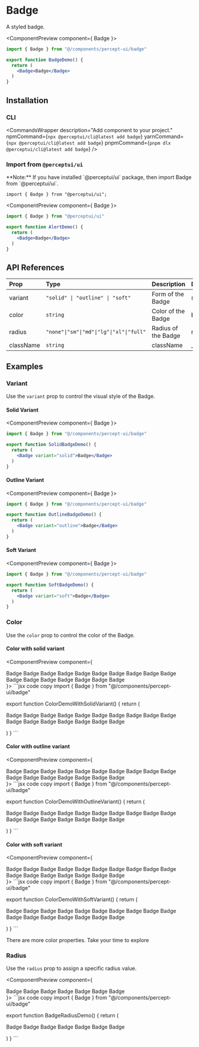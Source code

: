 
<h1 className="text-4xl font-bold mt-5">Badge</h1>
<p className="text-xl">A styled badge.</p>
<IssueHeader source="components/badge/badge" />

<ComponentPreview component={
  <Badge>Badge</Badge>
    }>
```jsx code copy
import { Badge } from "@/components/percept-ui/badge"

export function BadgeDemo() {
  return (
    <Badge>Badge</Badge>
  )
}
```
</ComponentPreview>

## Installation

### CLI

<CommandsWrapper
  description="Add component to your project."
  npmCommand={`npx @perceptui/cli@latest add badge`}
  yarnCommand={`npx @perceptui/cli@latest add badge`}
  pnpmCommand={`pnpm dlx @perceptui/cli@latest add badge`}
/>

### Import from `@perceptui/ui`

<Callout>
  **Note:** If you have installed `@perceptui/ui` package, then import Badge
  from `@perceptui/ui`.
</Callout>

```tsx copy
import { Badge } from "@perceptui/ui";
```

<ComponentPreview component={
  <Badge>Badge</Badge>
    }>
```jsx code copy
import { Badge } from "@perceptui/ui"

export function AlertDemo() {
  return (
    <Badge>Badge</Badge>
  )
}
```
</ComponentPreview>

## API References

| Prop      | Type                                     | Description         | Default |
| :-------- | :--------------------------------------- | :------------------ | :------ |
| variant   | `"solid" \| "outline" \| "soft"`         | Form of the Badge   | solid   |
| color     | `string`                                 | Color of the Badge  | blue    |
| radius    | `"none"\|"sm"\|"md"\|"lg"\|"xl"\|"full"` | Radius of the Badge | none    |
| className | `string`                                 | className           | \_      |

## Examples

### Variant

Use the `variant` prop to control the visual style of the Badge.

#### Solid Variant

<ComponentPreview component={
    <Badge variant="solid">Badge</Badge>
    }>
```jsx code copy
import { Badge } from "@/components/percept-ui/badge"

export function SolidBadgeDemo() {
  return (
    <Badge variant="solid">Badge</Badge>
  )
}
```
</ComponentPreview>

#### Outline Variant

<ComponentPreview component={
    <Badge variant="outline">Badge</Badge>
    }>
```jsx code copy
import { Badge } from "@/components/percept-ui/badge"

export function OutlineBadgeDemo() {
  return (
    <Badge variant="outline">Badge</Badge>
  )
}
```
</ComponentPreview>

#### Soft Variant

<ComponentPreview component={
    <Badge variant="soft">Badge</Badge>
    }>
```jsx code copy
import { Badge } from "@/components/percept-ui/badge"

export function SoftBadgeDemo() {
  return (
    <Badge variant="soft">Badge</Badge>
  )
}
```
</ComponentPreview>

### Color

Use the `color` prop to control the color of the Badge.

#### Color with solid variant

<ComponentPreview component={
  <div className="flex flex-wrap gap-2 p-4 bg-blue-500/15 mb-2 rounded-lg w-full">
    <Badge variant="solid" color="blue">Badge</Badge>
    <Badge variant="solid" color="emerald">Badge</Badge>
    <Badge variant="solid" color="gray">Badge</Badge>
    <Badge variant="solid" color="rose">Badge</Badge>
    <Badge variant="solid" color="cyan">Badge</Badge>
    <Badge variant="solid" color="yellow">Badge</Badge>
    <Badge variant="solid" color="light">Badge</Badge>
    <Badge variant="solid" color="red">Badge</Badge>
    <Badge variant="solid" color="green">Badge</Badge>
    <Badge variant="solid" color="amber">Badge</Badge>
    <Badge variant="solid" color="orange">Badge</Badge>
    <Badge variant="solid" color="pink">Badge</Badge>
    <Badge variant="solid" color="purple">Badge</Badge>
    <Badge variant="solid" color="indigo">Badge</Badge>
    <Badge variant="solid" color="teal">Badge</Badge>
    <Badge variant="solid" color="lime">Badge</Badge>
    <Badge variant="solid" color="sky">Badge</Badge>
  </div>
    }>
```jsx code copy
import { Badge } from "@/components/percept-ui/badge"

export function ColorDemoWithSolidVariant() {
  return (
     <div className="flex flex-wrap gap-2 p-4 bg-blue-500/15 mb-2 rounded-lg w-full">
    <Badge variant="solid" color="blue">Badge</Badge>
    <Badge variant="solid" color="emerald">Badge</Badge>
    <Badge variant="solid" color="gray">Badge</Badge>
    <Badge variant="solid" color="rose">Badge</Badge>
    <Badge variant="solid" color="cyan">Badge</Badge>
    <Badge variant="solid" color="yellow">Badge</Badge>
    <Badge variant="solid" color="light">Badge</Badge>
    <Badge variant="solid" color="red">Badge</Badge>
    <Badge variant="solid" color="green">Badge</Badge>
    <Badge variant="solid" color="amber">Badge</Badge>
    <Badge variant="solid" color="orange">Badge</Badge>
    <Badge variant="solid" color="pink">Badge</Badge>
    <Badge variant="solid" color="purple">Badge</Badge>
    <Badge variant="solid" color="indigo">Badge</Badge>
    <Badge variant="solid" color="teal">Badge</Badge>
    <Badge variant="solid" color="lime">Badge</Badge>
    <Badge variant="solid" color="sky">Badge</Badge>
  </div>
  )
}
```
</ComponentPreview>

#### Color with outline variant

<ComponentPreview component={
  <div className="flex flex-wrap gap-2 p-4 bg-blue-500/15 mb-2 rounded-lg w-full">
    <Badge variant="outline" color="blue">Badge</Badge>
    <Badge variant="outline" color="emerald">Badge</Badge>
    <Badge variant="outline" color="gray">Badge</Badge>
    <Badge variant="outline" color="rose">Badge</Badge>
    <Badge variant="outline" color="cyan">Badge</Badge>
    <Badge variant="outline" color="yellow">Badge</Badge>
    <Badge variant="outline" color="light">Badge</Badge>
    <Badge variant="outline" color="red">Badge</Badge>
    <Badge variant="outline" color="green">Badge</Badge>
    <Badge variant="outline" color="amber">Badge</Badge>
    <Badge variant="outline" color="orange">Badge</Badge>
    <Badge variant="outline" color="pink">Badge</Badge>
    <Badge variant="outline" color="purple">Badge</Badge>
    <Badge variant="outline" color="indigo">Badge</Badge>
    <Badge variant="outline" color="teal">Badge</Badge>
    <Badge variant="outline" color="lime">Badge</Badge>
    <Badge variant="outline" color="sky">Badge</Badge>
  </div>
    }>
```jsx code copy
import { Badge } from "@/components/percept-ui/badge"

export function ColorDemoWithOutlineVariant() {
  return (
     <div className="flex flex-wrap gap-2 p-4 bg-blue-500/15 mb-2 rounded-lg w-full">
    <Badge variant="outline" color="blue">Badge</Badge>
    <Badge variant="outline" color="emerald">Badge</Badge>
    <Badge variant="outline" color="gray">Badge</Badge>
    <Badge variant="outline" color="rose">Badge</Badge>
    <Badge variant="outline" color="cyan">Badge</Badge>
    <Badge variant="outline" color="yellow">Badge</Badge>
    <Badge variant="outline" color="light">Badge</Badge>
    <Badge variant="outline" color="red">Badge</Badge>
    <Badge variant="outline" color="green">Badge</Badge>
    <Badge variant="outline" color="amber">Badge</Badge>
    <Badge variant="outline" color="orange">Badge</Badge>
    <Badge variant="outline" color="pink">Badge</Badge>
    <Badge variant="outline" color="purple">Badge</Badge>
    <Badge variant="outline" color="indigo">Badge</Badge>
    <Badge variant="outline" color="teal">Badge</Badge>
    <Badge variant="outline" color="lime">Badge</Badge>
    <Badge variant="outline" color="sky">Badge</Badge>
  </div>
  )
}
```
</ComponentPreview>

#### Color with soft variant

<ComponentPreview component={
  <div className="flex flex-wrap gap-2 p-4 bg-blue-500/15 mb-2 rounded-lg w-full">
    <Badge variant="soft" color="blue">Badge</Badge>
    <Badge variant="soft" color="emerald">Badge</Badge>
    <Badge variant="soft" color="gray">Badge</Badge>
    <Badge variant="soft" color="rose">Badge</Badge>
    <Badge variant="soft" color="cyan">Badge</Badge>
    <Badge variant="soft" color="yellow">Badge</Badge>
    <Badge variant="soft" color="light">Badge</Badge>
    <Badge variant="soft" color="red">Badge</Badge>
    <Badge variant="soft" color="green">Badge</Badge>
    <Badge variant="soft" color="amber">Badge</Badge>
    <Badge variant="soft" color="orange">Badge</Badge>
    <Badge variant="soft" color="pink">Badge</Badge>
    <Badge variant="soft" color="purple">Badge</Badge>
    <Badge variant="soft" color="indigo">Badge</Badge>
    <Badge variant="soft" color="teal">Badge</Badge>
    <Badge variant="soft" color="lime">Badge</Badge>
    <Badge variant="soft" color="sky">Badge</Badge>
  </div>
    }>
```jsx code copy
import { Badge } from "@/components/percept-ui/badge"

export function ColorDemoWithSoftVariant() {
  return (
     <div className="flex flex-wrap gap-2 p-4 bg-blue-500/15 mb-2 rounded-lg w-full">
    <Badge variant="soft" color="blue">Badge</Badge>
    <Badge variant="soft" color="emerald">Badge</Badge>
    <Badge variant="soft" color="gray">Badge</Badge>
    <Badge variant="soft" color="rose">Badge</Badge>
    <Badge variant="soft" color="cyan">Badge</Badge>
    <Badge variant="soft" color="yellow">Badge</Badge>
    <Badge variant="soft" color="light">Badge</Badge>
    <Badge variant="soft" color="red">Badge</Badge>
    <Badge variant="soft" color="green">Badge</Badge>
    <Badge variant="soft" color="amber">Badge</Badge>
    <Badge variant="soft" color="orange">Badge</Badge>
    <Badge variant="soft" color="pink">Badge</Badge>
    <Badge variant="soft" color="purple">Badge</Badge>
    <Badge variant="soft" color="indigo">Badge</Badge>
    <Badge variant="soft" color="teal">Badge</Badge>
    <Badge variant="soft" color="lime">Badge</Badge>
    <Badge variant="soft" color="sky">Badge</Badge>
  </div>
  )
}
```
</ComponentPreview>

<Callout>There are more color properties. Take your time to explore</Callout>

### Radius

Use the `radius` prop to assign a specific radius value.

<ComponentPreview component={
  <div className="flex gap-2 p-4 bg-blue-500/15 mb-2 rounded-lg w-full">
    <Badge variant="soft" radius="none">Badge</Badge>
    <Badge variant="soft" radius="xs">Badge</Badge>
    <Badge variant="soft" radius="sm">Badge</Badge>
    <Badge variant="soft" radius="md">Badge</Badge>
    <Badge variant="soft" radius="lg">Badge</Badge>
    <Badge variant="soft" radius="xl">Badge</Badge>
    <Badge variant="soft" radius="full">Badge</Badge>
  </div>
    }>
```jsx code copy
import { Badge } from "@/components/percept-ui/badge"

export function BadgeRadiusDemo() {
  return (
    <div className="flex gap-2 p-4 bg-blue-500/15 mb-2 rounded-lg w-full">
    <Badge variant="soft" radius="none">Badge</Badge>
    <Badge variant="soft" radius="xs">Badge</Badge>
    <Badge variant="soft" radius="sm">Badge</Badge>
    <Badge variant="soft" radius="md">Badge</Badge>
    <Badge variant="soft" radius="lg">Badge</Badge>
    <Badge variant="soft" radius="xl">Badge</Badge>
    <Badge variant="soft" radius="full">Badge</Badge>
  </div>
  )
}
```
</ComponentPreview>